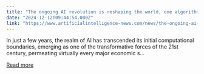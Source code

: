 ```yaml
---
title: "The ongoing AI revolution is reshaping the world, one algorithm at a time"
date: "2024-12-12T09:44:54.000Z"
link: "https://www.artificialintelligence-news.com/news/the-ongoing-ai-revolution-is-reshaping-the-world/?utm_source=rss&utm_medium=rss&utm_campaign=the-ongoing-ai-revolution-is-reshaping-the-world"
---
```


In just a few years, the realm of AI has transcended its initial computational boundaries, emerging as one of the transformative forces of the 21st century, permeating virtually every major economic s...

[Read more](https://www.artificialintelligence-news.com/news/the-ongoing-ai-revolution-is-reshaping-the-world/?utm_source=rss&utm_medium=rss&utm_campaign=the-ongoing-ai-revolution-is-reshaping-the-world)
